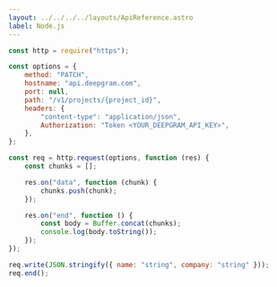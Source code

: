 ---
layout: ../../../../layouts/ApiReference.astro
label: Node.js
---

```js
const http = require("https");

const options = {
	method: "PATCH",
	hostname: "api.deepgram.com",
	port: null,
	path: "/v1/projects/{project_id}",
	headers: {
		"content-type": "application/json",
		Authorization: "Token <YOUR_DEEPGRAM_API_KEY>",
	},
};

const req = http.request(options, function (res) {
	const chunks = [];

	res.on("data", function (chunk) {
		chunks.push(chunk);
	});

	res.on("end", function () {
		const body = Buffer.concat(chunks);
		console.log(body.toString());
	});
});

req.write(JSON.stringify({ name: "string", company: "string" }));
req.end();
```
